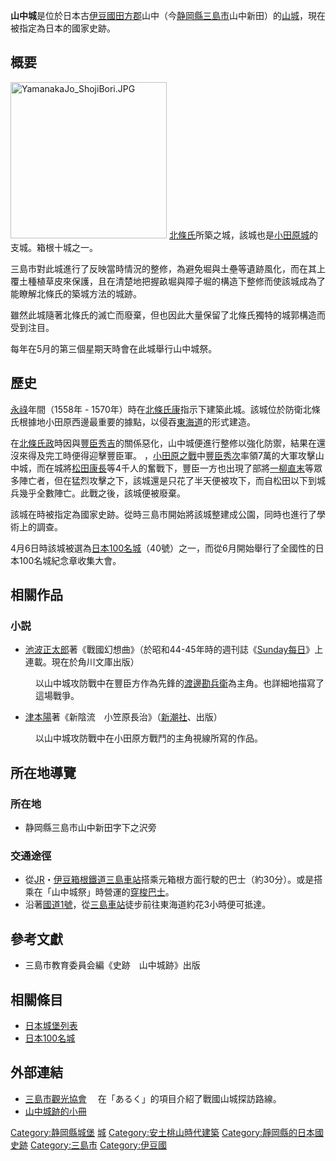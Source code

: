 {{Otheruses|subject=位於[[静岡縣|静岡縣]][[三島市|三島市]]的'''山中城'''|other=位於[[愛知縣|愛知縣]][[岡崎市|岡崎市]]的'''山中城'''|山中城 (三河國)}}
{{日本城郭概要表|
img = Image:YamanakaC_Taizakidemaru1.JPG|
img_capt = 復原畝堀|
img_width = 260px|
tower_struct = 無|
name = 山中城|
pref = 静岡縣|
nihongo=山中城|
hiragana=やまなかじょう|
romaji=Yamanaka-jō|
ar_called = |
struct = 山城|
builders = [[北條氏康|北條氏康]]|
build_y = 永祿年間（1558年-1570年）|
revamp = [[北條氏政|北條氏政]]|
rulers = 松田氏|
reject_y = 1590年|
remains = 曲輪、堀、土壘
|cultural asset = 國家史跡
|location = {{Coord|35|9|23.03|N|138|59|32.71|E|scale:60000}} |
}}
'''山中城'''是位於日本古[[伊豆國|伊豆國]][[田方郡|田方郡]]山中（今[[静岡縣|静岡縣]][[三島市|三島市]]山中新田）的[[山城|山城]]，現在被指定為日本的國家史跡。
== 概要 ==
[[File:YamanakaJo_ShojiBori.JPG|250px]]
[[後北條氏|北條氏]]所築之城，該城也是[[小田原城|小田原城]]的支城。箱根十城之一。

三島市對此城進行了反映當時情況的整修，為避免堀與土壘等遺跡風化，而在其上覆土種植草皮來保護，且在清楚地把握畝堀與障子堀的構造下整修而使該城成為了能瞭解北條氏的築城方法的城跡。

雖然此城隨著北條氏的滅亡而廢棄，但也因此大量保留了北條氏獨特的城郭構造而受到注目。

每年在5月的第三個星期天時會在此城舉行山中城祭。

== 歷史 ==
[[永祿|永祿]]年間（1558年 - 1570年）時在[[北條氏康|北條氏康]]指示下建築此城。該城位於防衛北條氏根據地小田原西邊最重要的據點，以侵吞[[東海道|東海道]]的形式建造。

在[[北條氏政|北條氏政]]時因與[[豐臣秀吉|豐臣秀吉]]的關係惡化，山中城便進行整修以強化防禦，結果在還沒來得及完工時便得迎擊豐臣軍。
{{和暦|1590}}，[[小田原之戰|小田原之戰]]中[[豐臣秀次|豐臣秀次]]率領7萬的大軍攻擊山中城，而在城將[[松田康長|松田康長]]等4千人的奮戰下，豐臣一方也出現了部將[[一柳直末|一柳直末]]等眾多陣亡者，但在猛烈攻擊之下，該城還是只花了半天便被攻下，而自松田以下到城兵幾乎全數陣亡。此戰之後，該城便被廢棄。

該城在{{和暦|1930}}時被指定為國家史跡。從{{和暦|1973}}時三島市開始將該城整建成公園，同時也進行了學術上的調查。

{{和暦|2006}}4月6日時該城被選為[[日本100名城|日本100名城]]（40號）之一，而從{{和暦|2007}}6月開始舉行了全國性的日本100名城紀念章收集大會。

== 相關作品 ==
=== 小説 ===
*[[池波正太郎|池波正太郎]]著《戰國幻想曲》（於昭和44-45年時的週刊誌《[[Sunday每日|Sunday每日]]》上連載。現在於角川文庫出版）
: 以山中城攻防戰中在豐臣方作為先鋒的[[渡邊了|渡邊勘兵衛]]為主角。也詳細地描寫了這場戰爭。
*[[津本陽|津本陽]]著《新陰流　小笠原長治》（[[新潮社|新潮社]]、{{和暦|1987}}出版）
: 以山中城攻防戰中在小田原方戰鬥的主角視線所寫的作品。

== 所在地導覽 ==
===所在地===
* 静岡縣三島市山中新田字下之沢旁
=== 交通途徑 ===
* 從[[東海旅客鐵道|JR]]・[[伊豆箱根鐵道|伊豆箱根鐵道]][[三島車站|三島車站]]搭乘元箱根方面行駛的巴士（約30分）。或是搭乘在「山中城祭」時營運的[[穿梭巴士|穿梭巴士]]。
* 沿著[[國道1號_(日本)|國道1號]]，從[[三島車站|三島車站]]徒步前往東海道約花3小時便可抵達。

== 參考文獻 ==
* 三島市教育委員会編《史跡　山中城跡》{{和暦|1985}}出版

==相關條目==
*[[日本城堡列表#靜岡縣|日本城堡列表]]
*[[日本100名城|日本100名城]]

==外部連結==
*[http://www.mishima-kankou.com/ 三島市觀光協會] {{Wayback|url=http://www.mishima-kankou.com/ |date=20100724121501 }}　在「あるく」的項目介紹了戰國山城探訪路線。
*[http://www.city.mishima.shizuoka.jp/kanko_content002129.html 山中城跡的小冊] {{Wayback|url=http://www.city.mishima.shizuoka.jp/kanko_content002129.html |date=20100215003111 }}

{{日本100名城}}
{{DEFAULTSORT:Yamanaka Jou}}
[[Category:静岡縣城堡|Category:静岡縣城堡]]

[[Category:後北條氏|城]]
[[Category:安土桃山時代建築|Category:安土桃山時代建築]]
[[Category:靜岡縣的日本國史跡|Category:靜岡縣的日本國史跡]]
[[Category:三島市|Category:三島市]]
[[Category:伊豆國|Category:伊豆國]]